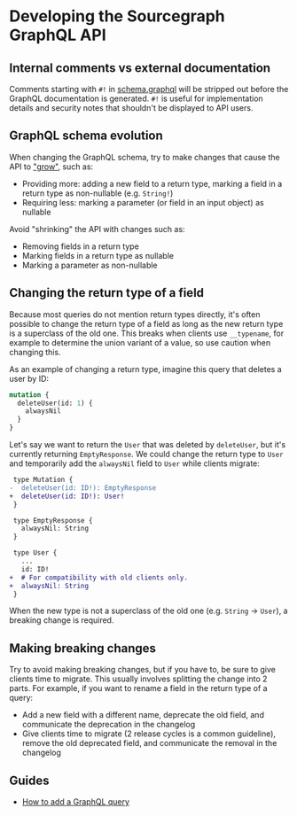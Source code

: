 # Developing the Sourcegraph GraphQL API

## Internal comments vs external documentation

Comments starting with `#!` in [schema.graphql](https://github.com/sourcegraph/sourcegraph/blob/main/cmd/frontend/graphqlbackend/schema.graphql) will be stripped out before the GraphQL documentation is generated. `#!` is useful for implementation details and security notes that shouldn't be displayed to API users.

## GraphQL schema evolution

When changing the GraphQL schema, try to make changes that cause the API to ["grow"](https://youtu.be/oyLBGkS5ICk?t=19m49s), such as:

- Providing more: adding a new field to a return type, marking a field in a return type as non-nullable (e.g. `String!`)
- Requiring less: marking a parameter (or field in an input object) as nullable

Avoid "shrinking" the API with changes such as:

- Removing fields in a return type
- Marking fields in a return type as nullable
- Marking a parameter as non-nullable

## Changing the return type of a field

Because most queries do not mention return types directly, it's often possible to change the return type of a field as long as the new return type is a superclass of the old one. This breaks when clients use `__typename`, for example to determine the union variant of a value, so use caution when changing this.

As an example of changing a return type, imagine this query that deletes a user by ID:

```graphql
mutation {
  deleteUser(id: 1) {
    alwaysNil
  }
}
```

Let's say we want to return the `User` that was deleted by `deleteUser`, but it's currently returning `EmptyResponse`. We could change the return type to `User` and temporarily add the `alwaysNil` field to `User` while clients migrate:

```diff
 type Mutation {
-  deleteUser(id: ID!): EmptyResponse
+  deleteUser(id: ID!): User!
 }

 type EmptyResponse {
   alwaysNil: String
 }

 type User {
   ...
   id: ID!
+  # For compatibility with old clients only.
+  alwaysNil: String
 }
```

When the new type is not a superclass of the old one (e.g. `String` -> `User`), a breaking change is required.

## Making breaking changes

Try to avoid making breaking changes, but if you have to, be sure to give clients time to migrate. This usually involves splitting the change into 2 parts. For example, if you want to rename a field in the return type of a query:

- Add a new field with a different name, deprecate the old field, and communicate the deprecation in the changelog
- Give clients time to migrate (2 release cycles is a common guideline), remove the old deprecated field, and communicate the removal in the changelog

## Guides

- [How to add a GraphQL query](/dev/how-to/add_graphql_query)
